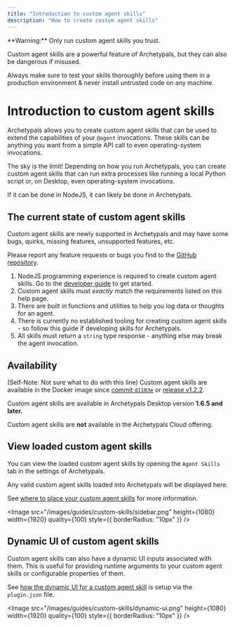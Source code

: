 ```yaml
---
title: "Introduction to custom agent skills"
description: "How to create custom agent skills"
---
```



<Callout type="error" emoji="⚠️">
  **Warning:** Only run custom agent skills you trust.

Custom agent skills are a powerful feature of Archetypals, but they can also be dangerous if misused.

Always make sure to test your skills thoroughly before using them in a production environment & never install untrusted code on any machine.

</Callout>

# Introduction to custom agent skills

Archetypals allows you to create custom agent skills that can be used to extend the capabilities of your `@agent` invocations. These skills can be anything you want from a simple API call to even operating-system invocations.

The sky is the limit! Depending on how you run Archetypals, you can create custom agent skills that can run extra processes like running a local Python script or, on Desktop, even operating-system invocations.

If it can be done in NodeJS, it can likely be done in Archetypals.

## The current state of custom agent skills

<Callout type="info" emoji="️💡">
 Custom agent skills are newly supported in Archetypals and may have some bugs, quirks, missing features, unsupported features, etc.

Please report any feature requests or bugs you find to the [GitHub repository](https://github.com/archetypalsai/archetypals-docs).

</Callout>

1. NodeJS programming experience is required to create custom agent skills. Go to the [developer guide](./developer-guide.mdx) to get started.
2. Custom agent skills must _exactly_ match the requirements listed on this help page.
3. There are built in functions and utilities to help you log data or thoughts for an agent.
4. There is currently no established tooling for creating custom agent skills - so follow this guide if developing skills for Archetypals.
5. All skills must return a `string` type response - anything else may break the agent invocation.

## Availability

(Self-Note: Not sure what to do with this line) Custom agent skills are available in the Docker image since [commit `d1103e`](https://github.com/Mintplex-Labs/anything-llm/commit/d1103e2b71ae5550fa33d7d74be5fe3e35e6b1b1) or [release v1.2.2](https://github.com/Mintplex-Labs/anything-llm/releases/tag/v1.2.2).

Custom agent skills are available in Archetypals Desktop version **1.6.5 and later.**

Custom agent skills are **not** available in the Archetypals Cloud offering.

## View loaded custom agent skills

You can view the loaded custom agent skills by opening the `Agent Skills` tab in the settings of Archetypals.

Any valid custom agent skills loaded into Archetypals will be displayed here.

See [where to place your custom agent skills](./developer-guide.mdx#where-to-place-your-custom-agent-skill-code) for more information.

<Image
  src="/images/guides/custom-skills/sidebar.png"
  height={1080}
  width={1920}
  quality={100}
  style={{ borderRadius: "10px" }}
/>

## Dynamic UI of custom agent skills

Custom agent skills can also have a dynamic UI inputs associated with them. This is useful for providing runtime arguments to your custom agent skills or configurable properties of them.

See [how the dynamic UI for a custom agent skill](./plugin-json.mdx#setup_args) is setup via the `plugin.json` file.

<Image
  src="/images/guides/custom-skills/dynamic-ui.png"
  height={1080}
  width={1920}
  quality={100}
  style={{ borderRadius: "10px" }}
/>
